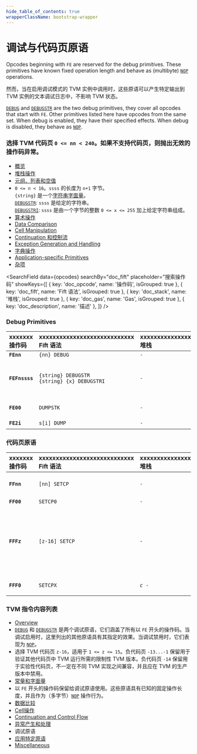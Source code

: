 ```yaml
---
hide_table_of_contents: true
wrapperClassName: bootstrap-wrapper
---
```



# 调试与代码页原语

Opcodes beginning with `FE` are reserved for the debug primitives. These primitives have known fixed operation length and behave as (multibyte) [`NOP`](#instr-nop) operations.

然而，当在启用调试模式的 TVM 实例中调用时，这些原语可以产生特定输出到 TVM 实例的文本调试日志中，不影响 TVM 状态。

[`DEBUG`](#instr-debug) and [`DEBUGSTR`](#instr-debugstr) are the two debug primitives, they cover all opcodes that start with `FE`.
Other primitives listed here have opcodes from the same set. When debug is enabled, they have their specified effects. When debug is disabled, they behave as [`NOP`](#instr-nop).

### 选择 TVM 代码页 `0 <= nn < 240`。如果不支持代码页，则抛出无效的操作码异常。

- [概览](/learn/tvm-instructions/instructions)
- [堆栈操作](/learn/tvm-instructions/instructions/stack-manipulation)
- [元组、列表和空值](/learn/tvm-instructions/instructions/tuple-list-null)
- `0 <= n < 16`。`ssss` 的长度为 `n+1` 字节。<br/>`{string}` 是一个[字符串字面量](https://github.com/Piterden/TON-docs/blob/master/Fift.%20A%20Brief%20Introduction.md#user-content-29-string-literals)。<br/>[`DEBUGSTR`](#instr-debugstr): `ssss` 是给定的字符串。<br/>[`DEBUGSTRI`](#instr-debugstr): `ssss` 是由一个字节的整数 `0 <= x <= 255` 加上给定字符串组成。
- [算术操作](/learn/tvm-instructions/instructions/arithmetic)
- [Data Comparison](/learn/tvm-instructions/instructions/data-comparison)
- [Cell Manipulation](/learn/tvm-instructions/instructions/cell-manipulation)
- [Continuation 和控制流](/learn/tvm-instructions/instructions/control-flow)
- [Exception Generation and Handling](/learn/tvm-instructions/instructions/exception-gen-and-handling)
- [字典操作](/learn/tvm-instructions/instructions/dictionary-manipulation)
- [Application-specific Primitives](/learn/tvm-instructions/instructions/app-specific)
- [杂项](/learn/tvm-instructions/instructions/miscellaneous)

<SearchField
  data={opcodes}
  searchBy="doc_fift"
  placeholder="搜索操作码"
  showKeys={[
    { key: 'doc_opcode', name: '操作码', isGrouped: true },
    { key: 'doc_fift', name: 'Fift 语法', isGrouped: true },
    { key: 'doc_stack', name: '堆栈', isGrouped: true },
    { key: 'doc_gas', name: 'Gas', isGrouped: true },
    { key: 'doc_description', name: '描述' },
  ]}
/>

### Debug Primitives

| xxxxxxx<br/>操作码 | xxxxxxxxxxxxxxxxxxxxxxxxxxxx<br/>Fift 语法         | xxxxxxxxxxxxxxxxx<br/>堆栈 | xxxxxxxxxxxxxxxxxxxxxxxxxxxxxxxxxxxxxx<br/>描述                                                                                                                                                                                                                                                                                                                                           | xxxx<br/>Gas |
| :-------------- | :----------------------------------------------- | :----------------------- | :-------------------------------------------------------------------------------------------------------------------------------------------------------------------------------------------------------------------------------------------------------------------------------------------------------------------------------------------------------------------------------------- | :----------- |
| **`FEnn`**      | `{nn} DEBUG`                                     | _`-`_                    | `0 <= nn < 240`                                                                                                                                                                                                                                                                                                                                                                         | `26`         |
| **`FEFnssss`**  | `{string} DEBUGSTR`<br/>`{string} {x} DEBUGSTRI` | _`-`_                    | `0 <= n < 16`. Length of `ssss` is `n+1` bytes.<br/>`{string}` is a [string literal](https://github.com/Piterden/TON-docs/blob/master/Fift.%20A%20Brief%20Introduction.md#user-content-29-string-literals).<br/>[`DEBUGSTR`](#instr-debugstr): `ssss` is the given string.<br/>[`DEBUGSTRI`](#instr-debugstr): `ssss` is one-byte integer `0 <= x <= 255` followed by the given string. | `26`         |
| **`FE00`**      | `DUMPSTK`                                        | _`-`_                    | 转储堆栈（最多顶部 255 个值）并显示总堆栈深度。                                                                                                                                                                                                                                                                                                                                                              | `26`         |
| **`FE2i`**      | `s[i] DUMP`                                      | _`-`_                    | 转储 `s[i]`。                                                                                                                                                                                                                                                                                                                                                                              | `26`         |

### 代码页原语

| xxxxxxx<br/>操作码 | xxxxxxxxxxxxxxxxxxxxxxxxxxxx<br/>Fift 语法 | xxxxxxxxxxxxxxxxx<br/>堆栈 | xxxxxxxxxxxxxxxxxxxxxxxxxxxxxxxxxxxxxx<br/>描述                                                                                                                                                                                                                                                                                                                            | xxxx<br/>Gas |
| :-------------- | :--------------------------------------- | :----------------------- | :----------------------------------------------------------------------------------------------------------------------------------------------------------------------------------------------------------------------------------------------------------------------------------------------------------------------------------------------------------------------- | :----------- |
| **`FFnn`**      | `[nn] SETCP`                             | _`-`_                    | Selects TVM codepage `0 <= nn < 240`. If the codepage is not supported, throws an invalid opcode exception.                                                                                                                                                                                                                                                              | `26`         |
| **`FF00`**      | `SETCP0`                                 | _`-`_                    | 选择本文档描述的 TVM（测试）代码页零。                                                                                                                                                                                                                                                                                                                                                    | `26`         |
| **`FFFz`**      | `[z-16] SETCP`                           | _`-`_                    | Selects TVM codepage `z-16` for `1 <= z <= 15`. Negative codepages `-13...-1` are reserved for restricted versions of TVM needed to validate runs of TVM in other codepages. Negative codepage `-14` is reserved for experimental codepages, not necessarily compatible between different TVM implementations, and should be disabled in the production versions of TVM. | `26`         |
| **`FFF0`**      | `SETCPX`                                 | _`c - `_                 | 选择通过栈顶传入的代码页 `c`，`-2^15 <= c < 2^15`。                                                                                                                                                                                                                                                                                                                                    | `26`         |

### TVM 指令内容列表

- [Overview](/learn/tvm-instructions/instructions)
- [`DEBUG`](#instr-debug) 和 [`DEBUGSTR`](#instr-debugstr) 是两个调试原语，它们涵盖了所有以 `FE` 开头的操作码。当调试启用时，这里列出的其他原语具有其指定的效果。当调试禁用时，它们表现为 [`NOP`](#instr-nop)。
- 选择 TVM 代码页 `z-16`，适用于 `1 <= z <= 15`。负代码页 `-13...-1` 保留用于验证其他代码页中 TVM 运行所需的限制性 TVM 版本。负代码页 `-14` 保留用于实验性代码页，不一定在不同 TVM 实现之间兼容，并且应在 TVM 的生产版本中禁用。
- [常量和字面量](/learn/tvm-instructions/instructions/constant)
- 以 `FE` 开头的操作码保留给调试原语使用。这些原语具有已知的固定操作长度，并且作为（多字节）[`NOP`](#instr-nop) 操作行为。
- [数据比较](/learn/tvm-instructions/instructions/data-comparison)
- [Cell操作](/learn/tvm-instructions/instructions/cell-manipulation)
- [Continuation and Control Flow](/learn/tvm-instructions/instructions/control-flow)
- [异常产生和处理](/learn/tvm-instructions/instructions/exception-gen-and-handling)
- 调试原语
- [应用特定原语](/learn/tvm-instructions/instructions/app-specific)
- [Miscellaneous](/learn/tvm-instructions/instructions/miscellaneous)
